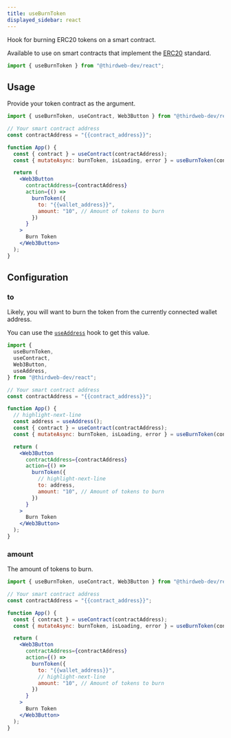 ```yaml
---
title: useBurnToken
displayed_sidebar: react
---
```


Hook for burning ERC20 tokens on a smart contract.

Available to use on smart contracts that implement the [ERC20](/contractkit/interfaces/erc20) standard.

```jsx
import { useBurnToken } from "@thirdweb-dev/react";
```

## Usage

Provide your token contract as the argument.

```jsx
import { useBurnToken, useContract, Web3Button } from "@thirdweb-dev/react";

// Your smart contract address
const contractAddress = "{{contract_address}}";

function App() {
  const { contract } = useContract(contractAddress);
  const { mutateAsync: burnToken, isLoading, error } = useBurnToken(contract);

  return (
    <Web3Button
      contractAddress={contractAddress}
      action={() =>
        burnToken({
          to: "{{wallet_address}}",
          amount: "10", // Amount of tokens to burn
        })
      }
    >
      Burn Token
    </Web3Button>
  );
}
```

## Configuration

### to

Likely, you will want to burn the token from the currently connected wallet address.

You can use the [`useAddress`](/react/hooks/useAddress) hook to get this value.

```jsx
import {
  useBurnToken,
  useContract,
  Web3Button,
  useAddress,
} from "@thirdweb-dev/react";

// Your smart contract address
const contractAddress = "{{contract_address}}";

function App() {
  // highlight-next-line
  const address = useAddress();
  const { contract } = useContract(contractAddress);
  const { mutateAsync: burnToken, isLoading, error } = useBurnToken(contract);

  return (
    <Web3Button
      contractAddress={contractAddress}
      action={() =>
        burnToken({
          // highlight-next-line
          to: address,
          amount: "10", // Amount of tokens to burn
        })
      }
    >
      Burn Token
    </Web3Button>
  );
}
```

### amount

The amount of tokens to burn.

```jsx
import { useBurnToken, useContract, Web3Button } from "@thirdweb-dev/react";

// Your smart contract address
const contractAddress = "{{contract_address}}";

function App() {
  const { contract } = useContract(contractAddress);
  const { mutateAsync: burnToken, isLoading, error } = useBurnToken(contract);

  return (
    <Web3Button
      contractAddress={contractAddress}
      action={() =>
        burnToken({
          to: "{{wallet_address}}",
          // highlight-next-line
          amount: "10", // Amount of tokens to burn
        })
      }
    >
      Burn Token
    </Web3Button>
  );
}
```
